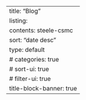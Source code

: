---
title: "Blog"
listing:
  contents: steele-csmc
  sort: "date desc"
  type: default
  # categories: true
  # sort-ui: true
  # filter-ui: true
title-block-banner: true
---